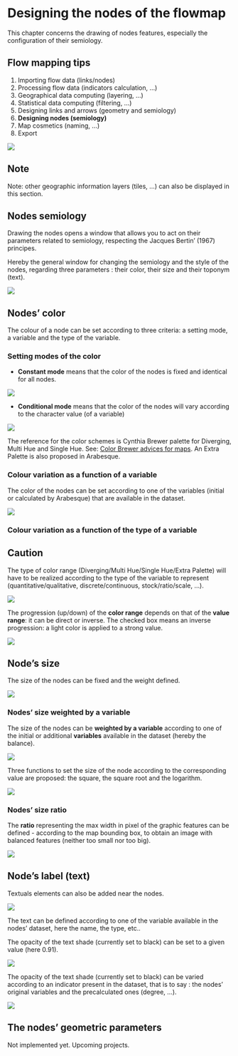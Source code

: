 # Designing the nodes of the flowmap

This chapter concerns the drawing of nodes features, especially the configuration of their semiology.

::: {.callout-tip appearance="simple"}
## Flow mapping tips

1.  Importing flow data (links/nodes)
2.  Processing flow data (indicators calculation, ...)
3.  Geographical data computing (layering, ...)
4.  Statistical data computing (filtering, ...)
5.  Designing links and arrows (geometry and semiology)
6.  **Designing nodes (semiology)**
7.  Map cosmetics (naming, ...)
8.  Export
:::

![](images/geom_panel_nodessigns.png){fig-align="left"}

::: {.callout-note appearance="simple"}
## Note

Note: other geographic information layers (tiles, ...) can also be displayed in this section.
:::

## Nodes semiology

Drawing the nodes opens a window that allows you to act on their parameters related to semiology, respecting the Jacques Bertin' (1967) principes.

Hereby the general window for changing the semiology and the style of the nodes, regarding three parameters : their color, their size and their toponym (text).

![](images/Nodes_semio.PNG){fig-align="left"}

## **Nodes' color**

The colour of a node can be set according to three criteria: a setting mode, a variable and the type of the variable.

### Setting modes of the color

-   **Constant mode** means that the color of the nodes is fixed and identical for all nodes.

![](images/Nodes_color_constant.png)

-   **Conditional mode** means that the color of the nodes will vary according to the character value (of a variable)

![](images/Nodes_color_conditionnal.PNG){fig-align="left"}

The reference for the color schemes is Cynthia Brewer palette for Diverging, Multi Hue and Single Hue. See: [Color Brewer advices for maps](https://colorbrewer2.org/#type=sequential&scheme=BuGn&n=3). An Extra Palette is also proposed in Arabesque.

### Colour variation as a function of a variable

The color of the nodes can be set according to one of the variables (initial or calculated by Arabesque) that are available in the dataset.

![](images/geom_add_nodes_1_color_variable.png)

### Colour variation as a function of the type of a variable

::: {.callout-caution appearance="simple"}
## Caution

The type of color range (Diverging/Multi Hue/Single Hue/Extra Palette) will have to be realized according to the type of the variable to represent (quantitative/qualitative, discrete/continuous, stock/ratio/scale, ...).
:::

![](images/geom_add_nodes_1_color_variable2.png)

The progression (up/down) of the **color range** depends on that of the **value range**: it can be direct or inverse. The checked box means an inverse progression: a light color is applied to a strong value.

![](images/geom_add_nodes_1_color_variable3.png)

## **Node's size**

The size of the nodes can be fixed and the weight defined.

![](images/geom_add_nodes_2_size.png)

### Nodes' size weighted by a variable

The size of the nodes can be **weighted by a variable** according to one of the initial or additional **variables** available in the dataset (hereby the balance).

![](images/geom_add_nodes_2_size_variable.png)

Three functions to set the size of the node according to the corresponding value are proposed: the square, the square root and the logarithm.

![](images/geom_add_nodes_2_size_fct.png)

### Nodes' size ratio

The **ratio** representing the max width in pixel of the graphic features can be defined - according to the map bounding box, to obtain an image with balanced features (neither too small nor too big).

![](images/geom_add_nodes_2_size_ratio.png)

## **Node's label (text)**

Textuals elements can also be added near the nodes.

![](images/geom_add_nodes_3_texte.png)

The text can be defined according to one of the variable available in the nodes' dataset, here the name, the type, etc..

The opacity of the text shade (currently set to black) can be set to a given value (here 0.91).

![](images/geom_add_nodes_3_texte_fixe.png)

The opacity of the text shade (currently set to black) can be varied according to an indicator present in the dataset, that is to say : the nodes' original variables and the precalculated ones (degree, ...).

![](images/geom_add_nodes_3_texte_variable.png)

## The nodes' geometric parameters

Not implemented yet. Upcoming projects.
